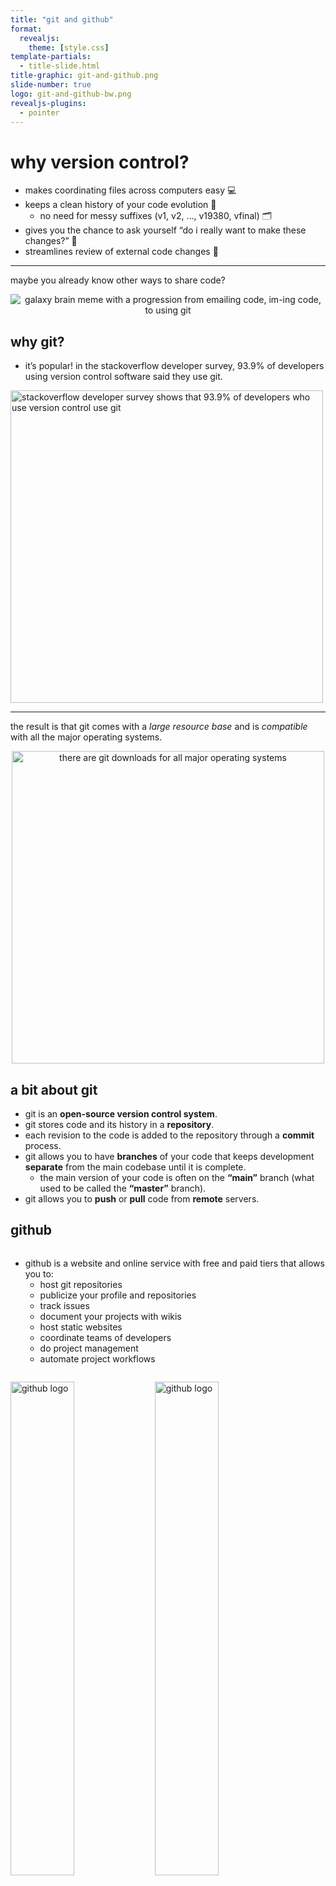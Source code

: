 ```yaml
---
title: "git and github"
format:
  revealjs:
    theme: [style.css]
template-partials:
  - title-slide.html
title-graphic: git-and-github.png
slide-number: true
logo: git-and-github-bw.png
revealjs-plugins:
  - pointer
---
```


# why version control? 

:::{.incremental}
  * makes coordinating files across computers easy 💻
  * keeps a clean history of your code evolution 📜
    * no need for messy suffixes (v1, v2, ..., v19380, vfinal) 🗂
  * gives you the chance to ask yourself "do i really want to make these changes?" 🤔
  * streamlines review of external code changes 👥
:::

---

maybe you already know other ways to share code?

<center>
<img src="images/git_galaxy_brain.png" alt="galaxy brain meme with a progression from emailing code, im-ing code, to using git">
</center>

## why git? 

  - it's popular! in the stackoverflow developer survey, 93.9% of developers
  using version control software said they use git. 
  
<a href="https://survey.stackoverflow.co/2022/">
<img src="images/developer_survey.png" 
  width='500px'
  alt="stackoverflow developer survey shows that 93.9% of developers who use version control use git"></a>

---

the result is that git comes with a *large resource base* and is *compatible* with all 
the major operating systems.

<center>
<a href="https://git-scm.com/downloads">
<img src="images/git_download.png" 
  width='500px'
  alt="there are git downloads for all major operating systems"></a>
</center>

## a bit about git

:::{.incremental .smaller}
  - git is an **<span class='carrot'>open-source version control system</span>**.
  - git stores code and its history in a <span class='carrot'>**repository**</span>.
  - each revision to the code is added to the repository through a <span class='carrot'>**commit**</span> process.
  - git allows you to have <span class='carrot'>**branches**</span> of your code that keeps development <span class='carrot'>**separate**</span>
  from the main codebase until it is complete.
    - the main version of your code is often on the <span class='carrot'>**"main"**</span> branch
      (what used to be called the <span class='carrot'>**"master"**</span> branch).
  - git allows you to <span class='carrot'>**push**</span> or <span class='carrot'>**pull**</span> code from <span class='carrot'>**remote**</span> servers.
:::

## github

   <div class="row">
  <div class="column">
:::{.incremental .small}
- github is a website and online service with free and paid tiers that
allows you to: 
  - host git repositories 
  - publicize your profile and repositories 
  - track issues
  - document your projects with wikis
  - host static websites
  - coordinate teams of developers
  - do project management
  - automate project workflows
:::  

</div> <div class="column"> 
::: {.fragment}
<img src="images/github-logo.png" alt='github logo' width='45%'>
<img src="images/octocat.png" alt='github logo' width='45%'>

::: {.xxsmall style="background="}
github's mascot and logo is the octocat, a creature with five
octopus like arms. the octocat character was designed by the same graphic
designer, simon oxley, who designed the bird logo that twitter uses.
:::

:::

</div> </div>

::: {.footer}
read more about github: {{< solid link >}} <https://en.wikipedia.org/wiki/github>
:::

# getting started {background-color='black' background-image="images/mountains.jpg"}

## personal reflections

:::{.incremental .smaller}
  - what features of git and github are you looking to leverage the most? 
  - look through examples of successful repositories
    - mathew kiang (assistant professor at stanford) has some great repositories
    focused on epidemiological and population health research
      - <https://github.com/mkiang> {{< fa brands github >}}
    - take a look at the repository for dplyr: <br> <https://github.com/tidyverse/dplyr> {{< fa brands github >}}
:::

<!-- info / docs for the quarto fontawesome extension: 
https://github.com/quarto-ext/fontawesome --> 

:::{.notes}
we suggest the following points for personal reflection.

also, if you're working with high security code, you should contact your local 
it department before uploading anything to an external server like github. 
:::
    
## installation

:::{.incremental}
  - you’ll need to install git: the installation procedures depend on if
you’re on windows, mac, or linux.
  - follow the installation instructions here https://happygitwithr.com/install-git.html:
    - [download git for osx](https://git-scm.com/download/mac)
    - [download git for windows](https://git-scm.com/download/win)
    - [download git for linux](https://git-scm.com/download/linux)
:::
    
## local setup

:::{.incremental}
  - after installation, you'll need to **configure** git:
  
:::{.fragment .xsmall}
```sh
git config --global user.name 'she-ra, princess of power'
git config --global user.email 'adora@eternia.com'
git config --global --list
```
:::

  - use the **same name** and **email address** you are going
  to use with github.
  - i would highly recommend using a long-term personal email rather than your institutional
  email so it's easy to carry your portfolio of work on github on with you after
  you graduate.
:::
  
## setup a github account

<div class='row'>
<div class='column' style='width: 70%;'>
:::{.small style='line-height: 100%;'}
:::{.fragment}
sign up at <https://github.com/login> <br>
:::
:::{.fragment}
some advice from happy git with r: 
:::

:::{.incremental}
  - incorporate your <span class='carrot'>**actual name**</span>
  - <span class='carrot'>**reuse your username**</span> from other contexts 
  - pick an <span class='carrot'>**appropriate**</span> username you will be comfortable revealing to future bosses
  - <span class='carrot'>**shorter** </span>is better
    - be as unique as possible in as few characters as possible
  - make it <span class='carrot'>**timeless**</span>
    - don't highlight your current university, employer, or place of
    residence since these can all change
  - all <span class='carrot'>**lowercase**</span> is recommended
:::
:::
</div>
<div class='column' style='width: 30%;' alt='the form for creating an account on github with username, email, password, human verification fields.'>
:::{.fragment}
<img src='images/github_login.jpg'>

:::{.xxsmall}
the form for creating an account on github
:::

:::
</div>
</div>

## set up an ssh key 

:::{.fragment}
we recommend setting up <span class='carrot'>**ssh (secure shell) key**</span> based authentication with
github.<br><br>
:::

:::{.fragment}
this allows your computer to be <span class='carrot'>**automatically authenticated**</span> when you communicate with github.<br><br>
:::

:::{.fragment}
follow the instructions here:<br>
<https://happygitwithr.com/ssh-keys.html>
:::

## set up a local repository in rstudio

<div class='row'>
<div class='column'>
:::{.fragment}
nativate to file → new project<br><br>
:::

:::{.fragment}
select “create a git repository”
which informs rstudio you want to
use git.
:::

</div>
<div class='column'>
:::{.fragment}
<img src='images/new_project.jpg' alt='new project wizard window in rstudio shows how you can specify the directory name, create the project as a subdirectory in a folder, and a checkbox for create a git repository'>

:::{.xxsmall}
with the new project wizard window in rstudio, you can specify the directory
dame for your project, create your project as a subdirectory of another folder,
and use the provided checkbox to indicate that you'd like to initialize the 
project as a git repository.
:::
:::
</div>

## git panel in rstudio

<div class='row'>
<div class='column'>
:::{.smaller style='line-height: 100%'}
:::{.fragment}
rstudio adds a git tab in your
environment/history panel.<br><br>
:::

:::{.fragment}
this panel is a point-and-click
interface to:
:::

:::{.incremental}
  - review your changes
  - stage changes
  - write commits
  - push and pull commits
  - view the commit history
  - navigate branches
:::
:::
</div>
<div class='column'>
:::{.fragment}
<img src='images/git_panel.jpg' alt="the git panel in rstudio shows changes you've made with buttons to see the changes and commit them">

:::{.xxsmall}
the git panel in rstudio shows changes you've made and lets you see the changes
you've made, commit them, and push them to github in a user-friendly interface.
:::
:::
</div>

## setting up a remote repository 

:::{.fragment}
navigate to github.com → login → new repository <br>
and fill out the form.
:::

:::{.fragment}
![](images/new_repo_btn.png){.absolute top=350 left=150 width="250"}
:::

:::{.fragment}
![](images/new_repo_form.png){.absolute top=150 right=0 width="500"}
:::

## create an initial commit and push

:::{.xsmall .fragment}
```sh
# let your local repository know about the remote repository
git remote add origin git@github.com:ctesta01/examplerepository.git 

git branch -m main # use "main" as the default branch
git add .gitignore # add a file to the staging area
git commit -m "initial commit" # name your commit 
git push -u origin main # push your commit to the remote repository
```
:::

:::{.fragment}
<center>
:::{.columns}
:::{.column width='50%'}
<img src='images/initial_commit.png' height='250px;' alt='the output from running the above code;  it shows the commit being pushed to github'>
:::

:::{.column .xsmall width='50%' style='padding-top: 7%;'}
these are the above commands being run in the terminal, along with the output produced. you can see that `git` will 
report on how many objects and how many bytes are being uploaded.
:::
:::
</center>
:::

# congrats! <br> you're using github! 
<center>
<img src='images/dancing.webp' alt='dancing characters from charlie brown'>
</center>

## readmes

:::{.incremental}
  - a readme serves as an introduction to and documentation for
your repository.

  - like any documentation, feel free to start small and
document as you develop!

  - you can learn more about reamdes from github here: <a href="https://docs.github.com/en/repositories/managing-your-repositorys-settings-and-features/customizing-your-repository/about-readmes">docs.github.com/...</a>
:::

:::{.footer}
read the section about readmes in the r packages book here: <https://r-pkgs.org/other-markdown.html#sec-readme>
:::

## basic workflow overview 

<div class='row'>
<div class='column' style='width: 60%;'>
:::{.smaller style='line-height: 100%'}
:::{.fragment}
the basic workflow for making updates to a git repository is done in three
steps:
:::

:::{.incremental}
  1. making changes to your files
  2. adding them to the staging
  area
  3. commit these changes with a
  explanatory message
:::
:::
</div>
<div class='column' style='width: 40%;'>
:::{.fragment}
<img src="images/git_workflow.jpg" width='90%' alt="a diagram showing a workflow of successive commits">

:::{.xxsmall}
this figure from happy git with r shows
examples of commits made in a sequence.
each commit is accompanied by an id, a
message, and the differences between two
commits are referred to as a “diff”.
:::

:::
</div>
</div>

# key commands {background-color='black' background-image="images/mountains.jpg"}

---

## git status

::: {.small}
::: {.fragment}
`git status` is a basic command that displays the current state of the working directory. 
:::

::: {.fragment}
it's a good idea to always run `git status` before changing
your code because there may be something you want to commit or address first.
:::

::: {.fragment}
the rstudio git panel displays most of what is displayed in 
the output of `git status`.
:::
:::

::: {.fragment}
::: {.absolute left="0%" top="55%"}
<img src='images/git_status.png' alt='example output of git status showing the new readme.md and .rproj file' width='55%'>
:::

::: {.absolute .xsmall top="85%" left="11%"}
`git status` from the terminal
:::
:::

::: {.fragment}
::: {.absolute left="60%" top="55%"}
<img src='images/git_panel_status.png' alt='example git panel showing the new readme.md and .rproj file' width='100%'>
:::

::: {.xsmall .absolute top="85%" left="60%"}
the git panel in rstudio showing new, untracked files
:::
:::


---

## git add

:::{.incremental}
  - adds changes to the staging area (also called the index)
:::
  
::: {.fragment}
::: {.absolute left="0%" top="27%"}
<span class='tab'></span>terminal version: <br>
<img src='images/git_add_commandline.png' alt='example of how to use the commandline to add readme.md to the staging area' width='55%'>
:::

::: {.absolute .xsmall top="75%" left="0%" width='50%'}
`git add readme.md` adds any changes to the `readme.md` (including its creation) 
to the staging area. `git status` shows us what changes are staged to be included
in the next commit.
:::
:::

::: {.fragment}
::: {.absolute left="55%" top="27%"}
<center>rstudio panel version:</center>
<img src='images/git_add_panel.png' alt='adding files can be done in the git panel in rstudio just by checking the box next to them'>
:::

::: {.xsmall .absolute top="70%" left="55%"}
one can add files to the git staging area in the rstudio git panel just by checking the checkbox next to each file in the staged column.
:::
:::

## git commit

:::{.incremental}
  - records changes to the repository from the staging area
:::

::: {.fragment}
::: {.absolute left="0%" top="25%"}
<span class='tab'></span>terminal version:<br>
<img src='images/git_commit_terminal.png' alt="a screenshot of calling `git commit -m 'add new readme'` on the command line" width='55%'>
:::

::: {.absolute .xsmall top="50%" left="0%" width='45%'}
`git commit -m 'add new readme'` creates a <span class='carrot'>**commit message**</span> (or
basically a name) for the set of changes that were on the staging area and bundles them up 
together as a <span class='carrot'>**commit**</span>.
:::
:::

:::{.fragment .absolute .xxsmall .popup top='75%' left='-2.5%' width='45%'}
if you need to write a longer, multi-line commit, `git commit` will open 
your default terminal based text-editor (often one of nano, vi, or vim) where
you can write a longer commit message and save it.
:::


::: {.fragment}
::: {.absolute left="50%" top="25%"}
<center>rstudio panel version:</center>
<img src='images/git_add_panel2.png' alt='first you click the commit button'>
:::

:::{.xxsmall .absolute top="85%" left="50%"}
with the changes you want to make staged, click the commit button. you'll have a
chance then to view what changes you've made. when you're sure you want to
commit, you can write a commit message, click commit, and then push.
:::
:::

::: {.fragment}
::: {.absolute left="50%" top="25%"}
<center>rstudio panel version:</center>
<img src='images/git_commit_panel.png' alt='a screenshot of using the git panel in rstudio to commit'>
:::
:::

## optimal commit messages 📮


:::{.incremental .small}
  - capitalize the first word and do not end in punctuation.
  - use imperative mood in the subject line.
    * example: “add fix for data reading error”
  - specify the type of commit. it is recommended and beneficial to have
    a consistent set of words to describe your changes.
    * example: bugfix, update, refactor, bump, and so on.
  - the first line should ideally be no longer than 50 characters.
    * be direct! try to eliminate filler words and phrases.
      * examples: though, maybe, i think, kind of.
:::


:::{.absolute .fragment top='75%' left='75%'}

<iframe src="https://giphy.com/embed/pfuqku1hwz4khyvyft" frameborder="0" class="giphy-embed" allowfullscreen></iframe><p><a href="https://giphy.com/gifs/muppetwiki-sesame-street-muppets-jim-henson-pfuqku1hwz4khyvyft">via giphy</a></p>
:::

## optimal commit messages 💌

:::{.small}
:::{.fragment}
to develop thoughtful commits, consider the following:
:::

:::{.incremental}
  - why have i made these changes?
  - what effect have my changes made?
  - why was the change needed?
  - what are the changes in reference to?
:::
  
:::{.fragment}  
see more advice here: <br>
<https://www.freecodecamp.org/news/how-to-write-better-git-commit-messages/>

<iframe src="https://giphy.com/embed/roguft1jgiq66zpqi2" frameborder="0" class="giphy-embed" allowfullscreen></iframe><p><a href="https://giphy.com/gifs/muppetwiki-kermit-the-frog-jim-henson-roguft1jgiq66zpqi2"></a></p>
:::

:::


## keep a changelog 

:::{.fragment}
a changelog is a file that contains a curated, informative history of
your project’s updates.
:::

:::{.incremental}
  - a changelog allows people to easily see key development and
  changes in your project.
  - read more about changelogs at <https://keepachangelog.com>
:::
  
:::{.fragment .xxsmall}
<center>
<iframe src="https://giphy.com/embed/xiqcqx02e1u9w" frameborder="0" class="giphy-embed" allowfullscreen></iframe><p><a href="https://giphy.com/gifs/xiqcqx02e1u9w"></a></p>
kermit rushing to update the changelog on his project before a major deadline.
</center>
:::


## git push 

:::{.fragment}
  - sends local, committed changes to remote repository
:::

::: {.fragment}
::: {.absolute left="0%" top="27%"}
<span class='tab'></span>terminal version: <br>
<img src='images/git_push_terminal.png' alt='Calling git push on the terminal sends the commits from our local computer to the remote server' width='55%'>
:::

::: {.absolute .xsmall top="65%" left="0%" width='50%'}
Calling `git push` on the terminal sends the commits from our local computer to the remote server.
:::
:::

::: {.fragment}
::: {.absolute left="55%" top="27%"}
<center>RStudio Panel version:</center>
<img src='images/git_push_panel.png' alt='First you have to click Commit and this window will pop open letting you know your commit has been made.'>
:::

::: {.xsmall .absolute top="75%" left="55%"}
After you click Commit, a window will open showing you the `git` command that RStudio ran 
to create your commit. If there are no errors, you can close the window and then click Push.
:::
:::

::: {.fragment}
::: {.absolute left="55%" top="35%"}
<img src='images/git_push_panel2.png' alt="After you close that window, you'll see that RStudio lets you know you have a commit ready to be pushed">
:::
:::

## git diff

:::{.incremental}
  - `git diff` shows how files differ between their current state and a different version.
:::

::: {.fragment}
::: {.absolute left="0%" top="35%"}
<span class='tab'></span>terminal version: <br>
<img src='images/git_diff_terminal.png' alt='' width='55%'>
:::

::: {.absolute .xsmall top="80%" left="0%" width='50%'}
`git diff` on the terminal will print (in highlighted colors) what
has been added or removed from the referenced file since the last
commit.
:::
:::

::: {.fragment}
::: {.absolute left="55%" top="35%"}
<center>RStudio Panel version:</center>
<img src='images/git_diff_panel.png' alt=''>
:::
:::

::: {.fragment}
::: {.absolute left="55%" top="42%"}
<img src='images/git_diff_panel2.png' alt="">
:::

::: {.xsmall .absolute top="80%" left="55%"}
in the rstudio git panel you can click on the diff
button and it will pop open a window showing the changes
that have been made to the file since the last commit.
:::
:::

## git pull 

:::{.incremental .small}
  - download and integrate code from one repository to another (i.e., to get up to date with 
  a remote server)
:::

::: {.fragment}
::: {.absolute left="0%" top="30%"}
<span class='tab'></span>terminal version: <br>
<img src='images/git_pull_terminal.png' alt='' width='55%'>
:::

::: {.absolute .xxsmall top="75%" left="0%" width='50%'}
calling `git pull` on the terminal will download any 
commits from the remote server and apply them to your codebase.
you may get hints from `git` that you can be more explicit 
about your `git` configuration as to how you'd like to 
apply commits if there are conflicts.
:::
:::

::: {.fragment}
::: {.absolute left="56%" top="35%"}
<center>RStudio Panel version:</center>
<img src='images/git_pull_panel.png' alt=''>
:::

::: {.xxsmall .absolute top="80%" left="55%"}
in the rstudio git panel you can click on the pull
button and it will pop open a window showing the changes
that have been made to the file as a result of pulling 
any commits from the remote server.
:::

:::

::: {.fragment}
::: {.absolute left="55%" top="45%"}
<img src='images/git_pull_panel2.png' alt="">
:::
:::

# workflows for collaboration {background-color='black' background-image="images/mountains.jpg"}

## workflows for collaboration

:::{.columns}

:::{.column width='60%'}
:::{.incremental .small}
  - small changes – can be reasonable to work on same branch.
  - large changes – create a branch and pull request.
  - outside developer – fork repository and pull request.
  - remember – when working with collaborators, communication is key!
:::
:::

:::{.fragment .column width='40%'}
<img src="images/collaborative_workflow.jpg" alt="diagram of a remote repository with code going back and forth between three developers, each of whom push and pull from the remote repository">

:::{.xsmall}
In the centralized workflow depicted, all developers synchronize their work through 
a main shared repository (like one on GitHub).
:::
:::
:::

## git branches 

:::{.incremental .small}
  - Branches let you continue to work on your code without affecting the main 
  line of development
  - Creating branches for bug fixes and feature development prevents
  unstable code from disrupting your project or workflow.
:::

::: {.fragment}
::: {.absolute left="0%" top="40%"}
<span class='tab'></span>terminal version: <br>
<img src='images/git_branch_terminal.png' alt='' width='55%'>
:::

::: {.absolute .xxsmall top="65%" left="0%" width='50%'}
`git checkout -b new_branch` creates a new branch named `new_branch` 
that diverges from the most recent commit on whichever branch one was
on, in this case the `main` branch.
:::
:::

::: {.fragment}
::: {.absolute left="56%" top="40%"}
<center>RStudio Panel version:</center>
<img src='images/git_branch_panel.png' alt=''>
:::

::: {.xxsmall .absolute top="85%" left="55%" }
In the RStudio Git panel you can click on the New Branch
button (which sometimes appears as just an icon to the left of the current branch name) and it will pop open a window allowing you to specify what you'd like to name your branch.
:::

:::

::: {.fragment}
::: {.absolute left="55%" top="45%" width='35%'}
<img src='images/git_branch_panel2.png' alt="">
:::
:::

## git forks

:::{.columns}
:::{.column .small .incremental width='50%'}
:::{.incremental}
  - forking crates a copy of a repository which allows development that will not
  affect the main project.
  - forking is particularly useful when you would like to develop on another person’s project.
  - forking can also be useful for versions of a project that are being developed in parallel without intention of future merge.
:::
:::

:::{.column width='50%'}
:::{.fragment}
<img src="images/github_forking.png" alt='A screenshot with an arrow indicating the fork button on GitHub for the example repository'>
:::
:::
:::

## pull requests

:::{.columns}

:::{.column .small .incremental width='40%'}
  - A pull request alerts the
repository owner that
changes have been made.
  - Gives a chance to review and
test the code before adding
it into the repository.
  - Optimizing language in pull
requests is also important!

:::{.fragment}
More helpful advice: <br>
<https://github.blog/2015-01-21-how-to-write-the-perfect-pull-request/>
:::
:::

:::{.column width='60%'}

:::{.fragment .absolute top='0%'}
<img src='images/pull_request1.png' alt='the Compare and Create Pull Request button that appears on GitHub'>

:::{.xsmall}
GitHub automatically will create a <span class='carrot'>**Compare & Pull Request**</span> button when it sees that you've pushed changes onto a new branch. If you click that, it will open up a form where you can document why you're submitting a pull request.
:::
:::

:::{.fragment .absolute top='0%'}
<img src='images/pull_request2.png' alt='the form for creating a pull request, including a title and body'>
:::

:::
:::

# key takeaways {background-color='black' background-image="images/mountains.jpg"}

## key takeaways

:::{.columns}
:::{.column width='50%'}
:::{.incremental .xsmall}
  - git will help you version control your code, similar to track changes in MS Word,
  and collaborate with others.
  - GitHub is an online platform that will let you freely host your git repositories, 
  share them with others, and is one way to host a professional portfolio of code-based
  projects.
  - A typical individual workflow will look like: 
    1. create your R Project and
  a repository on GitHub
    2. connect them 
    3. make changes to the project
    4. add changes to the staging area (with `git add`)
    5. commit them (`git commit`)
    6. push those (`git push`), and continue making commits until the project is finished.
:::
:::

:::{.column width='50%'}
:::{.fragment}
<img src="https://happygitwithr.com/img/watch-me-diff-watch-me-rebase-smaller.png"
 height = '250px' alt = 'Watch me Diff, Watch me Rebase from the Happy Git and GitHub for the useR book'>
:::

:::{.incremental .xsmall}
:::{.fragment}
Some helpful resources: 
:::

  - [git — the simple guide](https://rogerdudler.github.io/git-guide/)
  - *Happy Git and GitHub for the useR*: 
  <https://happygitwithr.com/> 
  - For those who want to become experts on 
  git, *Pro Git* book: <https://git-scm.com/book/en/v2>
  - <https://ohshitgit.com/> [profane] or <https://dangitgit.com/en> [not profane].
:::
:::

:::

## some hard-won advice

:::{.columns}
:::{.column width='60%'}
:::{.incremental}
  - Try out new git procedures in a dummy repository.
  - If you “break” something (or everything), keep calm, there is almost always a fix.
:::

:::{.fragment}
<img src="images/meditating_po.jpg" height='220px' alt='Po from Kung Fu Panda meditating'>

:::{.xxsmall}
image from <https://www.youtube.com/watch?v=wcx6SH8Oqhs>
:::
:::
:::

:::{.column width='40%'}
:::{.fragment}
<img src="images/xkcd_git.jpg"
  alt = "An XKCD comic: This is git. It tracks collaborative work on projects through a beautiful distributed graph theory tree model. Cool, how do we use it? No idea. Just memorize these shell commands and type them to sync up. If you get errors, save your work elsewhere, delete the project, and download a fresh copy.">
:::
:::

:::


# time for a live demo 🤞 {background-color='black'  background-opacity='40%' background-image="transition_slides/yen-vu.jpg"}